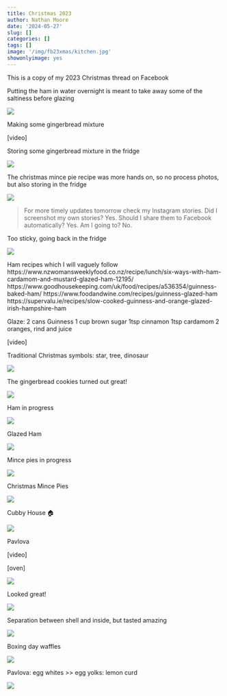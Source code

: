 ```yaml
---
title: Christmas 2023
author: Nathan Moore
date: '2024-05-27'
slug: []
categories: []
tags: []
image: '/img/fb23xmas/kitchen.jpg'
showonlyimage: yes
---
```


This is a copy of my 2023 Christmas thread on Facebook


Putting the ham in water overnight is meant to take away some of the saltiness before glazing

![](/img/fb23xmas/ham-water.jpg)

Making some gingerbread mixture

[video]

Storing some gingerbread mixture in the fridge

![](/img/fb23xmas/gingerbread-wrapped.jpg)

The christmas mince pie recipe was more hands on, so no process photos, but also storing in the fridge

![](/img/fb23xmas/pie-dough.jpg)

> For more timely updates tomorrow check my Instagram stories. Did I screenshot my own stories? Yes. Should I share them to Facebook automatically? Yes. Am I going to? No.

Too sticky, going back in the fridge

![](/img/fb23xmas/sticky-gingerbread.jpg)

Ham recipes which I will vaguely follow       
https://www.nzwomansweeklyfood.co.nz/recipe/lunch/six-ways-with-ham-cardamom-and-mustard-glazed-ham-12195/
https://www.goodhousekeeping.com/uk/food/recipes/a536354/guinness-baked-ham/
https://www.foodandwine.com/recipes/guinness-glazed-ham
https://supervalu.ie/recipes/slow-cooked-guinness-and-orange-glazed-irish-hampshire-ham


Glaze: 
2 cans Guinness
1 cup brown sugar
1tsp cinnamon
1tsp cardamom
2 oranges, rind and juice

[video]

Traditional Christmas symbols: star, tree, dinosaur

![](/img/fb23xmas/cookie-shapes.jpg)

The gingerbread cookies turned out great!

![](/img/fb23xmas/finished-cookies.jpg)

Ham in progress

![](/img/fb23xmas/ham-progress.jpg)

Glazed Ham

![](/img/fb23xmas/glazed-ham.jpg)

Mince pies in progress

![](/img/fb23xmas/mince-pie-progress.jpg)

Christmas Mince Pies

![](/img/fb23xmas/finished-mince-pies.jpg)

Cubby House 🏠

![](/img/fb23xmas/cubby-house.jpg)


Pavlova

[video]

[oven]

![](/img/fb23xmas/pavlova-oven-door.jpg)

Looked great!

![](/img/fb23xmas/pavlova-oven-open.jpg)

Separation between shell and inside, but tasted amazing

![](/img/fb23xmas/pavlova-cracks.jpg)

Boxing day waffles

![](/img/fb23xmas/waffles.jpg)

Pavlova: egg whites >> egg yolks: lemon curd

![](/img/fb23xmas/lemon-curd.jpg)

